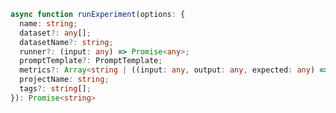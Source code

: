 ```typescript TypeScript
async function runExperiment(options: {
  name: string;
  dataset?: any[];
  datasetName?: string;
  runner?: (input: any) => Promise<any>;
  promptTemplate?: PromptTemplate;
  metrics?: Array<string | ((input: any, output: any, expected: any) => number)>;
  projectName: string;
  tags?: string[];
}): Promise<string>
``` 